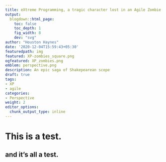 ```yaml
---
title: eXtreme Programming, a tragic character lost in an Agile Zombie Apocolypse
output:
  blogdown::html_page:
    toc: false
    toc_depth: 1
    fig_width: 8
    dev: "svg"
author: "Houston Haynes"
date: '2020-12-04T15:59:43+05:30'
featuredpath: img
featured: XP-zombies_square.png
ogfeatured: XP_zombies.png
emblem: perspective.png
description: An epic saga of Shakepearean scope
draft: true
tags:
- XP
- agile
categories: 
- Perspective
weight: 2
editor_options: 
  chunk_output_type: inline
---
```

# This is a test.

## and it's all a test.